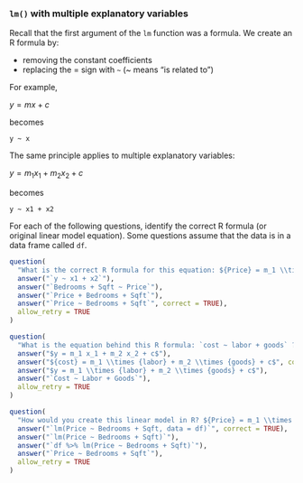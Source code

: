 ### `lm()` with multiple explanatory variables

Recall that the first argument of the `lm` function was a formula. We create an R formula by:

* removing the constant coefficients
* replacing the $=$ sign with `~` (~ means "is related to")

For example,

$y = m x + c$

becomes

`y ~ x`

The same principle applies to multiple explanatory variables:


$y = m_1 x_1 + m_2 x_2 + c$

becomes

`y ~ x1 + x2`

<p class="comment3">
For each of the following questions, identify the correct R formula (or original linear model equation). Some questions assume that the data is in a data frame called `df`.
</p>

<!--
TODO:
- include feedback on these question
-->

```r
question(
  "What is the correct R formula for this equation: ${Price} = m_1 \\times {Bedrooms} + m_2 \\times {Sqft} + c$ ?",
  answer("`y ~ x1 + x2`"),
  answer("`Bedrooms + Sqft ~ Price`"),
  answer("`Price + Bedrooms + Sqft`"),
  answer("`Price ~ Bedrooms + Sqft`", correct = TRUE),
  allow_retry = TRUE
)
```

```r
question(
  "What is the equation behind this R formula: `cost ~ labor + goods` ?",
  answer("$y = m_1 x_1 + m_2 x_2 + c$"),
  answer("${cost} = m_1 \\times {labor} + m_2 \\times {goods} + c$", correct = TRUE),
  answer("$y = m_1 \\times {labor} + m_2 \\times {goods} + c$"),
  answer("`Cost ~ Labor + Goods`"),
  allow_retry = TRUE
)
```

```r
question(
  "How would you create this linear model in R? ${Price} = m_1 \\times {Bedrooms} + m_2 \\times {Sqft} + c$",
  answer("`lm(Price ~ Bedrooms + Sqft, data = df)`", correct = TRUE),
  answer("`lm(Price ~ Bedrooms + Sqft)`"),
  answer("`df %>% lm(Price ~ Bedrooms + Sqft)`"),
  answer("`Price ~ Bedrooms + Sqft`"),
  allow_retry = TRUE
)
```

<!--
TODO
- actual code exercises on this
-->